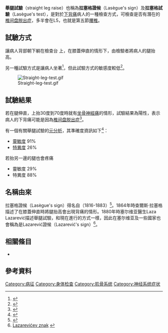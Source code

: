 <!--{{distinguish|Passive leg raising test}}-->
'''舉腿試驗'''（straight leg raise）也稱為'''拉塞格證候'''（Lasègue's sign）及'''拉塞格試驗'''（Lasègue's test），是對於[[下背痛|下背痛]]病人的一種檢查方式，可檢查是否有潛在的[[椎间盘脱出症|椎间盘脱出症]]，多半會在L5，也就是第五節[[腰椎|腰椎]]。

==試驗方式==
讓病人背部朝下躺在檢查台<!--or exam floor-->上，在膝蓋伸直的情形下，由檢驗者將病人的腿抬高。
 
另一種試驗方式是讓病人坐著<ref name="pmid6446157">{{cite journal |author=Waddell G, McCulloch JA, Kummel E, Venner RM |title=Nonorganic physical signs in low-back pain |journal=Spine |volume=5 |issue=2 |pages=117–25 |year=1980 |pmid=6446157 |doi=10.1097/00007632-198003000-00005}}</ref>，但此試驗方式的敏感度較低<ref name="pmid17601462">{{cite journal |author=Rabin A, Gerszten PC, Karausky P, Bunker CH, Potter DM, Welch WC |title=The sensitivity of the seated straight-leg raise test compared with the supine straight-leg raise test in patients presenting with magnetic resonance imaging evidence of lumbar nerve root compression |url=https://archive.org/details/sim_archives-of-physical-medicine-and-rehabilitation_2007-07_88_7/page/840 |journal=Archives of physical medicine and rehabilitation |volume=88 |issue=7 |pages=840–3 |year=2007 |pmid=17601462 |doi=10.1016/j.apmr.2007.04.016}}</ref>。
<!--
In order to make this test more specific, the ankle can be dorsiflexed and the cervical spine flexed. This increases the stretching of the nerve root and dura. --->

[[File:Straight-leg-test.gif|thumb]]

==試驗結果==
若在腿伸直，上抬30度到70度時就有[[坐骨神經痛|坐骨神經痛]]的情形，試驗結果為陽性，表示病人的下背痛可能是因為[[椎间盘脱出症|椎间盘脱出症]]<ref name="pmid15130982">{{cite journal |author=Speed C |title=Low back pain |journal=BMJ |volume=328 |issue=7448 |pages=1119–21 |year=2004 |pmid=15130982 |doi=10.1136/bmj.328.7448.1119 |pmc=406328}}</ref>。

有一個有關舉腿試驗的[[元分析|元分析]]，其準確度資訊如下<ref name="pmid10788860">{{cite journal |author=Devillé WL, van der Windt DA, Dzaferagić A, Bezemer PD, Bouter LM |title=The test of Lasègue: systematic review of the accuracy in diagnosing herniated discs |journal=Spine |volume=25 |issue=9 |pages=1140–7 |year=2000 |pmid=10788860 |doi=10.1097/00007632-200005010-00016}}</ref>：
* [[靈敏度和特異度|靈敏度]] 91%
* [[靈敏度和特異度|特異度]] 26%

若抬另一邊的腿也會疼痛<!--(cross or contralateral straight leg raising):-->
* 靈敏度 29%
* 特異度 88%

==名稱由來==
拉塞格證候（Lasègue's sign）得名自{{link-en|查爾斯·拉塞格|Charles Lasègue}}（1816-1883）<ref>{{Cite web |url=http://www.whonamedit.com/synd.cfm/2468.html |title=存档副本 |access-date=2015-03-15 |archive-date=2020-03-28 |archive-url=https://web.archive.org/web/20200328095311/http://www.whonamedit.com/synd.cfm/2468.html |dead-url=no }}</ref>。1864年時查爾斯·拉塞格描述了在膝蓋伸直時將腿抬高會出現背痛的情形。1880年時塞尔维亚醫生Laza Lazarević描述舉腿試驗，和現在進行的方式一樣，因此在塞尔维亚及一些國家也會稱為是Lazarević證候（Lazarević's sign）<ref>[http://www.inet.hr/~fruzic/zdravlje/knjiga/Lazaricev%20znak.htm Lazarevićev znak] {{Wayback|url=http://www.inet.hr/~fruzic/zdravlje/knjiga/Lazaricev%20znak.htm |date=20170727174047 }} {{hr icon}}</ref>。

==相關條目==
* {{link-en|股神經牽拉試驗|Femoral nerve stretch test}}

==參考資料==
{{reflist|2}}

<!--{{Medical records and physical exam}}
{{Orthopedic examination |state=autocollapse}}-->
{{Medical records and physical exam}}

[[Category:病征|Category:病征]]
[[Category:身体检查|Category:身体检查]]
[[Category:肌骨系统|Category:肌骨系统]]
[[Category:神经系统症状|Category:神经系统症状]]